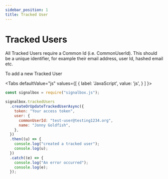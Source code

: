 ```yaml
---
sidebar_position: 1
title: Tracked User
---
```



# Tracked Users

All Tracked Users require a Common Id (i.e. CommonUserId).
This should be a unique identifier, for example their email address, user Id, hashed email etc.

To add a new Tracked User

<Tabs
  defaultValue="js"
  values={[
    { label: 'JavaScript', value: 'js', }
  ]
}>

<TabItem value="js">

```js
const signalbox = require("signalbox.js");

signalbox.trackedUsers
  .createOrUpdateTrackedUserAsync({
    token: "Your access token",
    user: {
      commonUserId: "test-user@testing1234.org",
      name: "Jonny Goldfish",
    },
  })
  .then((u) => {
    console.log("created a tracked user");
    console.log(u);
  })
  .catch((e) => {
    console.log("An error occurred");
    console.log(e);
  });
```

</TabItem>
</Tabs>
